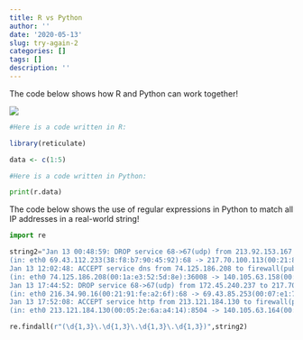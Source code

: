 ```yaml
---
title: R vs Python
author: ''
date: '2020-05-13'
slug: try-again-2
categories: []
tags: []
description: ''
---
```

The code below shows how R and Python can work together!

![](/blog/2020-05-13-r-vs-python_files/blogimage.jpeg)

```R
#Here is a code written in R:

library(reticulate)

data <- c(1:5)

```

```python
#Here is a code written in Python:

print(r.data)

```


The code below shows the use of regular expressions in Python to match all IP addresses in a real-world string!

```python
import re

string2="Jan 13 00:48:59: DROP service 68->67(udp) from 213.92.153.167 to 69.43.107.219, prefix: \"spoof iana-0/8\" \
(in: eth0 69.43.112.233(38:f8:b7:90:45:92):68 -> 217.70.100.113(00:21:87:79:9c:d9):67 UDP len:576 ttl:64) \
Jan 13 12:02:48: ACCEPT service dns from 74.125.186.208 to firewall(pub-nic-dns), prefix: \"none\" \
(in: eth0 74.125.186.208(00:1a:e3:52:5d:8e):36008 -> 140.105.63.158(00:1a:9a:86:2e:62):53 UDP len:82 ttl:38) \
Jan 13 17:44:52: DROP service 68->67(udp) from 172.45.240.237 to 217.70.177.60, prefix: \"spoof iana-0/8\" \
(in: eth0 216.34.90.16(00:21:91:fe:a2:6f):68 -> 69.43.85.253(00:07:e1:7c:53:db):67 UDP len:328 ttl:64) \
Jan 13 17:52:08: ACCEPT service http from 213.121.184.130 to firewall(pub-nic), prefix: \"none\" \
(in: eth0 213.121.184.130(00:05:2e:6a:a4:14):8504 -> 140.105.63.164(00:60:11:92:ed:1b):80 TCP flags: ****S* len:52 ttl:109)"

re.findall(r"(\d{1,3}\.\d{1,3}\.\d{1,3}\.\d{1,3})",string2)

```

